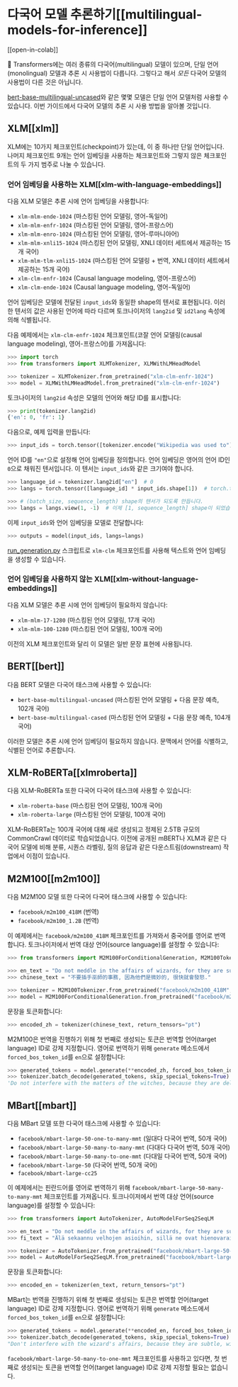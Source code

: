 <!--Copyright 2022 The HuggingFace Team. All rights reserved.

Licensed under the Apache License, Version 2.0 (the "License"); you may not use this file except in compliance with
the License. You may obtain a copy of the License at

http://www.apache.org/licenses/LICENSE-2.0

Unless required by applicable law or agreed to in writing, software distributed under the License is distributed on
an "AS IS" BASIS, WITHOUT WARRANTIES OR CONDITIONS OF ANY KIND, either express or implied. See the License for the
specific language governing permissions and limitations under the License.
-->

# 다국어 모델 추론하기[[multilingual-models-for-inference]]

[[open-in-colab]]

🤗 Transformers에는 여러 종류의 다국어(multilingual) 모델이 있으며, 단일 언어(monolingual) 모델과 추론 시 사용법이 다릅니다.
그렇다고 해서 *모든* 다국어 모델의 사용법이 다른 것은 아닙니다.

[bert-base-multilingual-uncased](https://huggingface.co/bert-base-multilingual-uncased)와 같은 몇몇 모델은 단일 언어 모델처럼 사용할 수 있습니다.
이번 가이드에서 다국어 모델의 추론 시 사용 방법을 알아볼 것입니다.

## XLM[[xlm]]

XLM에는 10가지 체크포인트(checkpoint)가 있는데, 이 중 하나만 단일 언어입니다. 
나머지 체크포인트 9개는 언어 임베딩을 사용하는 체크포인트와 그렇지 않은 체크포인트의 두 가지 범주로 나눌 수 있습니다.

### 언어 임베딩을 사용하는 XLM[[xlm-with-language-embeddings]]

다음 XLM 모델은 추론 시에 언어 임베딩을 사용합니다:

- `xlm-mlm-ende-1024` (마스킹된 언어 모델링, 영어-독일어)
- `xlm-mlm-enfr-1024` (마스킹된 언어 모델링, 영어-프랑스어)
- `xlm-mlm-enro-1024` (마스킹된 언어 모델링, 영어-루마니아어)
- `xlm-mlm-xnli15-1024` (마스킹된 언어 모델링, XNLI 데이터 세트에서 제공하는 15개 국어)
- `xlm-mlm-tlm-xnli15-1024` (마스킹된 언어 모델링 + 번역, XNLI 데이터 세트에서 제공하는 15개 국어)
- `xlm-clm-enfr-1024` (Causal language modeling, 영어-프랑스어)
- `xlm-clm-ende-1024` (Causal language modeling, 영어-독일어)

언어 임베딩은 모델에 전달된 `input_ids`와 동일한 shape의 텐서로 표현됩니다.
이러한 텐서의 값은 사용된 언어에 따라 다르며 토크나이저의 `lang2id` 및 `id2lang` 속성에 의해 식별됩니다.

다음 예제에서는 `xlm-clm-enfr-1024` 체크포인트(코잘 언어 모델링(causal language modeling), 영어-프랑스어)를 가져옵니다:

```py
>>> import torch
>>> from transformers import XLMTokenizer, XLMWithLMHeadModel

>>> tokenizer = XLMTokenizer.from_pretrained("xlm-clm-enfr-1024")
>>> model = XLMWithLMHeadModel.from_pretrained("xlm-clm-enfr-1024")
```

토크나이저의 `lang2id` 속성은 모델의 언어와 해당 ID를 표시합니다:

```py
>>> print(tokenizer.lang2id)
{'en': 0, 'fr': 1}
```

다음으로, 예제 입력을 만듭니다:

```py
>>> input_ids = torch.tensor([tokenizer.encode("Wikipedia was used to")])  # 배치 크기는 1입니다
```

언어 ID를 `"en"`으로 설정해 언어 임베딩을 정의합니다. 
언어 임베딩은 영어의 언어 ID인 `0`으로 채워진 텐서입니다.
이 텐서는 `input_ids`와 같은 크기여야 합니다. 

```py
>>> language_id = tokenizer.lang2id["en"]  # 0
>>> langs = torch.tensor([language_id] * input_ids.shape[1])  # torch.tensor([0, 0, 0, ..., 0])

>>> # (batch_size, sequence_length) shape의 텐서가 되도록 만듭니다.
>>> langs = langs.view(1, -1)  # 이제 [1, sequence_length] shape이 되었습니다(배치 크기는 1입니다)
```

이제 `input_ids`와 언어 임베딩을 모델로 전달합니다:

```py
>>> outputs = model(input_ids, langs=langs)
```

[run_generation.py](https://github.com/huggingface/transformers/tree/main/examples/pytorch/text-generation/run_generation.py) 스크립트로 `xlm-clm` 체크포인트를 사용해 텍스트와 언어 임베딩을 생성할 수 있습니다.

### 언어 임베딩을 사용하지 않는 XLM[[xlm-without-language-embeddings]]

다음 XLM 모델은 추론 시에 언어 임베딩이 필요하지 않습니다:

- `xlm-mlm-17-1280` (마스킹된 언어 모델링, 17개 국어)
- `xlm-mlm-100-1280` (마스킹된 언어 모델링, 100개 국어)

이전의 XLM 체크포인트와 달리 이 모델은 일반 문장 표현에 사용됩니다.

## BERT[[bert]]

다음 BERT 모델은 다국어 태스크에 사용할 수 있습니다:

- `bert-base-multilingual-uncased` (마스킹된 언어 모델링 + 다음 문장 예측, 102개 국어)
- `bert-base-multilingual-cased` (마스킹된 언어 모델링 + 다음 문장 예측, 104개 국어)

이러한 모델은 추론 시에 언어 임베딩이 필요하지 않습니다. 
문맥에서 언어를 식별하고, 식별된 언어로 추론합니다.

## XLM-RoBERTa[[xlmroberta]]

다음 XLM-RoBERTa 또한 다국어 다국어 태스크에 사용할 수 있습니다:

- `xlm-roberta-base` (마스킹된 언어 모델링, 100개 국어)
- `xlm-roberta-large` (마스킹된 언어 모델링, 100개 국어)

XLM-RoBERTa는 100개 국어에 대해 새로 생성되고 정제된 2.5TB 규모의 CommonCrawl 데이터로 학습되었습니다.
이전에 공개된 mBERT나 XLM과 같은 다국어 모델에 비해 분류, 시퀀스 라벨링, 질의 응답과 같은 다운스트림(downstream) 작업에서 이점이 있습니다.

## M2M100[[m2m100]]

다음 M2M100 모델 또한 다국어 다국어 태스크에 사용할 수 있습니다:

- `facebook/m2m100_418M` (번역)
- `facebook/m2m100_1.2B` (번역)

이 예제에서는 `facebook/m2m100_418M` 체크포인트를 가져와서 중국어를 영어로 번역합니다. 
토크나이저에서 번역 대상 언어(source language)를 설정할 수 있습니다:

```py
>>> from transformers import M2M100ForConditionalGeneration, M2M100Tokenizer

>>> en_text = "Do not meddle in the affairs of wizards, for they are subtle and quick to anger."
>>> chinese_text = "不要插手巫師的事務, 因為他們是微妙的, 很快就會發怒."

>>> tokenizer = M2M100Tokenizer.from_pretrained("facebook/m2m100_418M", src_lang="zh")
>>> model = M2M100ForConditionalGeneration.from_pretrained("facebook/m2m100_418M")
```

문장을 토큰화합니다:

```py
>>> encoded_zh = tokenizer(chinese_text, return_tensors="pt")
```

M2M100은 번역을 진행하기 위해 첫 번째로 생성되는 토큰은 번역할 언어(target language) ID로 강제 지정합니다.
영어로 번역하기 위해 `generate` 메소드에서 `forced_bos_token_id`를 `en`으로 설정합니다:

```py
>>> generated_tokens = model.generate(**encoded_zh, forced_bos_token_id=tokenizer.get_lang_id("en"))
>>> tokenizer.batch_decode(generated_tokens, skip_special_tokens=True)
'Do not interfere with the matters of the witches, because they are delicate and will soon be angry.'
```

## MBart[[mbart]]

다음 MBart 모델 또한 다국어 태스크에 사용할 수 있습니다:

- `facebook/mbart-large-50-one-to-many-mmt` (일대다 다국어 번역, 50개 국어)
- `facebook/mbart-large-50-many-to-many-mmt` (다대다 다국어 번역, 50개 국어)
- `facebook/mbart-large-50-many-to-one-mmt` (다대일 다국어 번역, 50개 국어)
- `facebook/mbart-large-50` (다국어 번역, 50개 국어)
- `facebook/mbart-large-cc25`

이 예제에서는 핀란드어를 영어로 번역하기 위해 `facebook/mbart-large-50-many-to-many-mmt` 체크포인트를 가져옵니다. 
토크나이저에서 번역 대상 언어(source language)를 설정할 수 있습니다:

```py
>>> from transformers import AutoTokenizer, AutoModelForSeq2SeqLM

>>> en_text = "Do not meddle in the affairs of wizards, for they are subtle and quick to anger."
>>> fi_text = "Älä sekaannu velhojen asioihin, sillä ne ovat hienovaraisia ja nopeasti vihaisia."

>>> tokenizer = AutoTokenizer.from_pretrained("facebook/mbart-large-50-many-to-many-mmt", src_lang="fi_FI")
>>> model = AutoModelForSeq2SeqLM.from_pretrained("facebook/mbart-large-50-many-to-many-mmt")
```

문장을 토큰화합니다:

```py
>>> encoded_en = tokenizer(en_text, return_tensors="pt")
```

MBart는 번역을 진행하기 위해 첫 번째로 생성되는 토큰은 번역할 언어(target language) ID로 강제 지정합니다.
영어로 번역하기 위해 `generate` 메소드에서 `forced_bos_token_id`를 `en`으로 설정합니다:

```py
>>> generated_tokens = model.generate(**encoded_en, forced_bos_token_id=tokenizer.lang_code_to_id("en_XX"))
>>> tokenizer.batch_decode(generated_tokens, skip_special_tokens=True)
"Don't interfere with the wizard's affairs, because they are subtle, will soon get angry."
```

`facebook/mbart-large-50-many-to-one-mmt` 체크포인트를 사용하고 있다면, 첫 번째로 생성되는 토큰을 번역할 언어(target language) ID로 강제 지정할 필요는 없습니다.
